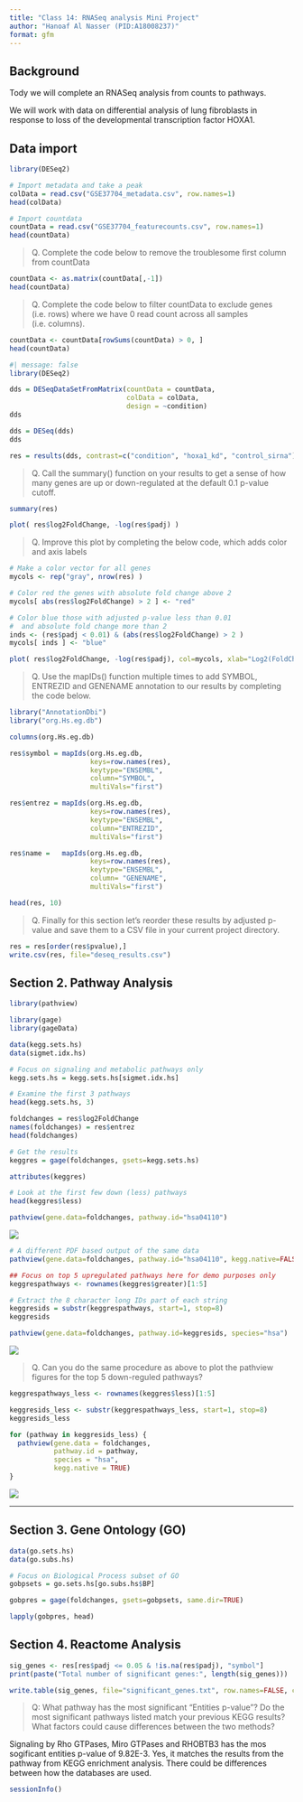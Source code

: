 ```yaml
---
title: "Class 14: RNASeq analysis Mini Project"
author: "Hanoaf Al Nasser (PID:A18008237)"
format: gfm
---
```



## Background 
Tody we will complete an RNASeq analysis from counts to pathways. 

We will work with data on differential analysis of lung fibroblasts in response to loss of the developmental transcription factor HOXA1. 

## Data import 

```r
library(DESeq2)
```


```r
# Import metadata and take a peak
colData = read.csv("GSE37704_metadata.csv", row.names=1)
head(colData)
```


```r
# Import countdata
countData = read.csv("GSE37704_featurecounts.csv", row.names=1)
head(countData)
```

> Q. Complete the code below to remove the troublesome first column from countData

```r
countData <- as.matrix(countData[,-1])
head(countData)
```

> Q. Complete the code below to filter countData to exclude genes (i.e. rows) where we have 0 read count across all samples (i.e. columns).

```r
countData <- countData[rowSums(countData) > 0, ]
head(countData)
```


```r
#| message: false
library(DESeq2)
```

```r
dds = DESeqDataSetFromMatrix(countData = countData,
                             colData = colData,
                             design = ~condition)
dds
```
```r
dds = DESeq(dds)
dds
```


```r
res = results(dds, contrast=c("condition", "hoxa1_kd", "control_sirna"))
```


> Q. Call the summary() function on your results to get a sense of how many genes are up or down-regulated at the default 0.1 p-value cutoff.

```r
summary(res)
```


```r
plot( res$log2FoldChange, -log(res$padj) )
```

> Q. Improve this plot by completing the below code, which adds color and axis labels

```r
# Make a color vector for all genes
mycols <- rep("gray", nrow(res) )

# Color red the genes with absolute fold change above 2
mycols[ abs(res$log2FoldChange) > 2 ] <- "red"

# Color blue those with adjusted p-value less than 0.01
#  and absolute fold change more than 2
inds <- (res$padj < 0.01) & (abs(res$log2FoldChange) > 2 )
mycols[ inds ] <- "blue"

plot( res$log2FoldChange, -log(res$padj), col=mycols, xlab="Log2(FoldChange)", ylab="-Log(P-value)" )
```

> Q. Use the mapIDs() function multiple times to add SYMBOL, ENTREZID and GENENAME annotation to our results by completing the code below.

```r
library("AnnotationDbi")
library("org.Hs.eg.db")

columns(org.Hs.eg.db)

res$symbol = mapIds(org.Hs.eg.db,
                    keys=row.names(res), 
                    keytype="ENSEMBL",
                    column="SYMBOL",
                    multiVals="first")

res$entrez = mapIds(org.Hs.eg.db,
                    keys=row.names(res),
                    keytype="ENSEMBL",
                    column="ENTREZID",
                    multiVals="first")

res$name =   mapIds(org.Hs.eg.db,
                    keys=row.names(res),
                    keytype="ENSEMBL",
                    column= "GENENAME",
                    multiVals="first")

head(res, 10)
```


> Q. Finally for this section let's reorder these results by adjusted p-value and save them to a CSV file in your current project directory.

```r
res = res[order(res$pvalue),]
write.csv(res, file="deseq_results.csv")
```


## Section 2. Pathway Analysis 

```r
library(pathview)
```

```r
library(gage)
library(gageData)

data(kegg.sets.hs)
data(sigmet.idx.hs)

# Focus on signaling and metabolic pathways only
kegg.sets.hs = kegg.sets.hs[sigmet.idx.hs]

# Examine the first 3 pathways
head(kegg.sets.hs, 3)
```


```r
foldchanges = res$log2FoldChange
names(foldchanges) = res$entrez
head(foldchanges)
```

```r
# Get the results
keggres = gage(foldchanges, gsets=kegg.sets.hs)
```


```r
attributes(keggres)

```

```r
# Look at the first few down (less) pathways
head(keggres$less)
```


```r
pathview(gene.data=foldchanges, pathway.id="hsa04110")
```
![](hsa04110.pathview.png)  


```r
# A different PDF based output of the same data
pathview(gene.data=foldchanges, pathway.id="hsa04110", kegg.native=FALSE)
```
```r
## Focus on top 5 upregulated pathways here for demo purposes only
keggrespathways <- rownames(keggres$greater)[1:5]

# Extract the 8 character long IDs part of each string
keggresids = substr(keggrespathways, start=1, stop=8)
keggresids
```

```r
pathview(gene.data=foldchanges, pathway.id=keggresids, species="hsa")
```

![](hsa04640.pathview.png)

> Q. Can you do the same procedure as above to plot the pathview figures for the top 5 down-reguled pathways?

```r
keggrespathways_less <- rownames(keggres$less)[1:5]

keggresids_less <- substr(keggrespathways_less, start=1, stop=8)
keggresids_less
```
 
```r
for (pathway in keggresids_less) {
  pathview(gene.data = foldchanges, 
           pathway.id = pathway, 
           species = "hsa", 
           kegg.native = TRUE)
}
```
 
 ![](hsa04110.pathview.png)
 
 
 
 
 
 
--------

## Section 3. Gene Ontology (GO)


```r
data(go.sets.hs)
data(go.subs.hs)

# Focus on Biological Process subset of GO
gobpsets = go.sets.hs[go.subs.hs$BP]

gobpres = gage(foldchanges, gsets=gobpsets, same.dir=TRUE)

lapply(gobpres, head)
```


## Section 4. Reactome Analysis 

```r
sig_genes <- res[res$padj <= 0.05 & !is.na(res$padj), "symbol"]
print(paste("Total number of significant genes:", length(sig_genes)))
```


```r
write.table(sig_genes, file="significant_genes.txt", row.names=FALSE, col.names=FALSE, quote=FALSE)
```

> Q: What pathway has the most significant “Entities p-value”? Do the most significant pathways listed match your previous KEGG results? What factors could cause differences between the two methods?

Signaling by Rho GTPases, Miro GTPases and RHOBTB3 has the mos sogificant entities p-value of 9.82E-3. Yes, it matches the results from the pathway from KEGG enrichment analysis. There could be differences between how the databases are used. 


```r
sessionInfo()
```





